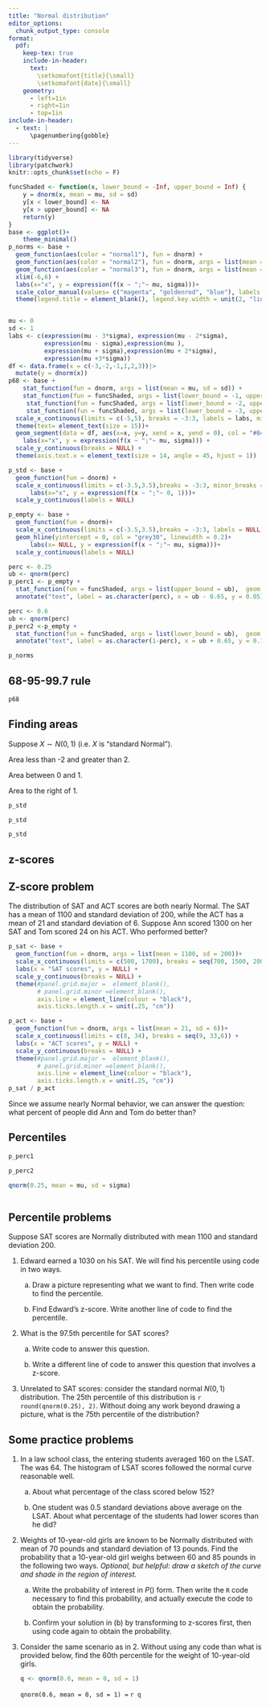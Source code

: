 ```yaml
---
title: "Normal distribution"
editor_options: 
  chunk_output_type: console
format:
  pdf:
    keep-tex: true
    include-in-header:
      text: 
        \setkomafont{title}{\small}
        \setkomafont{date}{\small}
    geometry:
      - left=1in
      - right=1in
      - top=1in
include-in-header:
  - text: |
      \pagenumbering{gobble}
---
```

\vspace{-2cm}
```r
library(tidyverse)
library(patchwork)
knitr::opts_chunk$set(echo = F) 
```

```r
funcShaded <- function(x, lower_bound = -Inf, upper_bound = Inf) {
    y = dnorm(x, mean = mu, sd = sd)
    y[x < lower_bound] <- NA
    y[x > upper_bound] <- NA
    return(y)
}
base <- ggplot()+
    theme_minimal()
p_norms <- base +
  geom_function(aes(color = "normal1"), fun = dnorm) +
  geom_function(aes(color = "normal2"), fun = dnorm, args = list(mean = 2) ) +
  geom_function(aes(color = "normal3"), fun = dnorm, args = list(mean = 0, sd = 2)) +
  xlim(-6,6) +
  labs(x="x", y = expression(f(x ~ ";"~ mu, sigma)))+
  scale_color_manual(values= c("magenta", "goldenrod", "blue"), labels = c("\n\n", "\n\n", "\n\n")) +
  theme(legend.title = element_blank(), legend.key.width = unit(2, "line"), text=element_text(size = 16))


mu <- 0
sd <- 1
labs <- c(expression(mu - 3*sigma), expression(mu - 2*sigma),
          expression(mu - sigma),expression(mu ),
          expression(mu + sigma),expression(mu + 2*sigma),
          expression(mu +3*sigma))
df <- data.frame(x = c(-3,-2,-1,1,2,3))|>
  mutate(y = dnorm(x))
p68 <- base + 
    stat_function(fun = dnorm, args = list(mean = mu, sd = sd)) + 
    stat_function(fun = funcShaded, args = list(lower_bound = -1, upper_bound = 1),  geom = "area", fill = "#84CA72", alpha = .8) +
     stat_function(fun = funcShaded, args = list(lower_bound = -2, upper_bound = 2),  geom = "area", fill = "#84CA72", alpha = .5)  +
     stat_function(fun = funcShaded, args = list(lower_bound = -3, upper_bound = 3),  geom = "area", fill = "#84CA72", alpha = .4) +
  scale_x_continuous(limits = c(-5,5), breaks = -3:3, labels = labs, minor_breaks = NULL)  +
  theme(text= element_text(size = 15))+
  geom_segment(data = df, aes(x=x, y=y, xend = x, yend = 0), col = "#84CA72")+
    labs(x="x", y = expression(f(x ~ ";"~ mu, sigma))) +
  scale_y_continuous(breaks = NULL) +
  theme(axis.text.x = element_text(size = 14, angle = 45, hjust = 1))

p_std <- base +
  geom_function(fun = dnorm) +
  scale_x_continuous(limits = c(-3.5,3.5),breaks = -3:3, minor_breaks = NULL)+
      labs(x="x", y = expression(f(x ~ ";"~ 0, 1)))+
  scale_y_continuous(labels = NULL)

p_empty <- base + 
  geom_function(fun = dnorm)+
  scale_x_continuous(limits = c(-3.5,3.5),breaks = -3:3, labels = NULL, minor_breaks = NULL)+
  geom_hline(yintercept = 0, col = "grey30", linewidth = 0.2)+
      labs(x= NULL, y = expression(f(x ~ ";"~ mu, sigma)))+
  scale_y_continuous(labels = NULL)

perc <- 0.25
ub <- qnorm(perc)
p_perc1 <- p_empty +
  stat_function(fun = funcShaded, args = list(upper_bound = ub),  geom = "area", fill = "#84CA72", alpha = .5)+
  annotate("text", label = as.character(perc), x = ub - 0.65, y = 0.05)

perc <- 0.6
ub <- qnorm(perc)
p_perc2 <-p_empty +
  stat_function(fun = funcShaded, args = list(lower_bound = ub),  geom = "area", fill = "#84CA72", alpha = .5)+
  annotate("text", label = as.character(1-perc), x = ub + 0.65, y = 0.1)
```

```r
p_norms
```

## 68-95-99.7 rule

```r
p68
```

## Finding areas

Suppose $X \sim N(0,1)$ (i.e. $X$ is "standard Normal").

::: {layout-ncol="3"}
Area less than -2 and greater than 2.

Area between 0 and 1.

Area to the right of 1.

```r
p_std  
```

```r
p_std 
```

```r
p_std 
```
:::

\clearpage

## z-scores


\vspace{5cm}



## Z-score problem

The distribution of SAT and ACT scores are both nearly Normal. The SAT has a mean of 1100 and standard deviation of 200, while the ACT has a mean of 21 and standard deviation of 6. Suppose Ann scored 1300 on her SAT and Tom scored 24 on his ACT. Who performed better?

```r
p_sat <- base +
  geom_function(fun = dnorm, args = list(mean = 1100, sd = 200))+
  scale_x_continuous(limits = c(500, 1700), breaks = seq(700, 1500, 200)) +
  labs(x = "SAT scores", y = NULL) +
  scale_y_continuous(breaks = NULL) +
  theme(#panel.grid.major =  element_blank(),
        # panel.grid.minor =element_blank(),
        axis.line = element_line(colour = "black"),
        axis.ticks.length.x = unit(.25, "cm"))

p_act <- base +
  geom_function(fun = dnorm, args = list(mean = 21, sd = 6))+
  scale_x_continuous(limits = c(8, 34), breaks = seq(9, 33,6)) +
  labs(x = "ACT scores", y = NULL) +
  scale_y_continuous(breaks = NULL) +
  theme(#panel.grid.major =  element_blank(),
        # panel.grid.minor =element_blank(),
        axis.line = element_line(colour = "black"),
        axis.ticks.length.x = unit(.25, "cm"))
p_sat / p_act
```


\vspace{3cm}

Since we assume nearly Normal behavior, we can answer the question: what percent of people did Ann and Tom do better than?

\clearpage

## Percentiles

::: {layout-ncol="2"}
```r
p_perc1
```

```r
p_perc2
```

```r
qnorm(0.25, mean = mu, sd = sigma)
```

```r

```
:::

## Percentile problems

Suppose SAT scores are Normally distributed with mean 1100 and standard deviation 200.

1.  Edward earned a 1030 on his SAT. We will find his percentile using code in two ways.

    a.  Draw a picture representing what we want to find. Then write code to find the percentile.

    \vspace{3cm}

    b.  Find Edward's z-score. Write another line of code to find the percentile.

        \vspace{3cm}

2.  What is the 97.5th percentile for SAT scores?

    a.  Write code to answer this question.

        \vspace{2cm}

    b.  Write a different line of code to answer this question that involves a z-score.

        \vspace{3cm}

3.  Unrelated to SAT scores: consider the standard normal $N(0,1)$ distribution. The 25th percentile of this distribution is `r round(qnorm(0.25), 2)`. Without doing any work beyond drawing a picture, what is the 75th percentile of the distribution?

    \vspace{3cm}

## Some practice problems

1.  In a law school class, the entering students averaged 160 on the LSAT. The \emph{variance} was 64. The histogram of LSAT scores followed the normal curve reasonable well.

    a.  About what percentage of the class scored below 152?

    b.  One student was 0.5 standard deviations above average on the LSAT. About what percentage of the students had lower scores than he did?

2.  Weights of 10-year-old girls are known to be Normally distributed with mean of 70 pounds and standard deviation of 13 pounds. Find the probability that a 10-year-old girl weighs between 60 and 85 pounds in the following two ways. *Optional, but helpful: draw a sketch of the curve and shade in the region of interest.*

    a.  Write the probability of interest in $P()$ form. Then write the `R` code necessary to find this probability, and actually execute the code to obtain the probability.

    b.  Confirm your solution in (b) by transforming to z-scores first, then using code again to obtain the probability.

3.  Consider the same scenario as in 2. Without using any code than what is provided below, find the 60th percentile for the weight of 10-year-old girls.

    ```r
    q <- qnorm(0.6, mean = 0, sd = 1)
    ```

    `qnorm(0.6, mean = 0, sd = 1) =` `r q`
